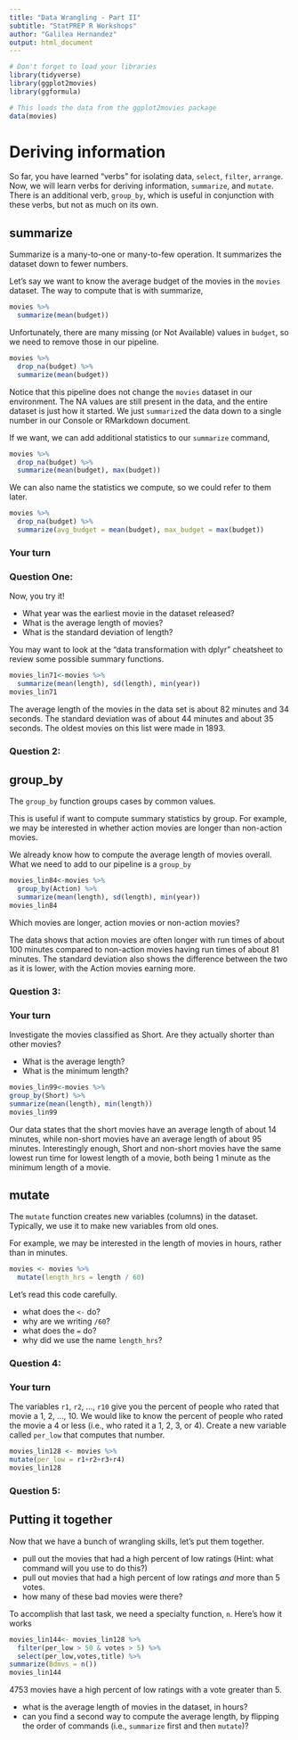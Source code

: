 ```yaml
---
title: "Data Wrangling - Part II"
subtitle: "StatPREP R Workshops"
author: "Galilea Hernandez"
output: html_document
---
```


```r
# Don't forget to load your libraries
library(tidyverse)
library(ggplot2movies)
library(ggformula)
```

```r
# This loads the data from the ggplot2movies package
data(movies)
```

# Deriving information

So far, you have learned "verbs" for isolating data, `select`, `filter`, `arrange`. Now, we will learn verbs for deriving information, `summarize`, and `mutate`. There is an additional verb, `group_by`, which is useful in conjunction with these verbs, but not as much on its own. 

## summarize

Summarize is a many-to-one or many-to-few operation. It summarizes the dataset down to fewer numbers. 

Let's say we want to know the average budget of the movies in the `movies` dataset. The way to compute that is with summarize,

```r
movies %>%
  summarize(mean(budget))
```

Unfortunately, there are many missing (or Not Available) values in `budget`, so we need to remove those in our pipeline.

```r
movies %>%
  drop_na(budget) %>%
  summarize(mean(budget))
```

Notice that this pipeline does not change the `movies` dataset in our environment. The NA values are still present in the data, and the entire dataset is just how it started.  We just `summarize`d the data down to a single number in our Console or RMarkdown document. 

If we want, we can add additional statistics to our `summarize` command,

```r
movies %>%
  drop_na(budget) %>%
  summarize(mean(budget), max(budget))
```

We can also name the statistics we compute, so we could refer to them later.

```r
movies %>%
  drop_na(budget) %>%
  summarize(avg_budget = mean(budget), max_budget = max(budget))
```

### Your turn

### Question One:

Now, you try it! 

- What year was the earliest movie in the dataset released? 
- What is the average length of movies?
- What is the standard deviation of length?

You may want to look at the "data transformation with dplyr" cheatsheet to review some possible summary functions. 

```r
movies_lin71<-movies %>%
  summarize(mean(length), sd(length), min(year))
movies_lin71
```

The average length of the movies in the data set is about 82 minutes and 34 seconds. The standard deviation was of about 44 minutes and about 35 seconds. The oldest movies on this list were made in 1893.

### Question 2:

## group_by

The `group_by` function groups cases by common values. 

This is useful if want to compute summary statistics by group. For example, we may be interested in whether action movies are longer than non-action movies. 

We already know how to compute the average length of movies overall. What we need to add to our pipeline is a `group_by`

```r
movies_lin84<-movies %>%
  group_by(Action) %>%
  summarize(mean(length), sd(length), min(year))
movies_lin84
```


Which movies are longer, action movies or non-action movies? 

The data shows that action movies are often longer with run times of about 100 minutes compared to non-action movies having run times of about 81 minutes. The standard deviation also shows the difference between the two as it is lower, with the Action movies earning more. 

### Question 3:

### Your turn

Investigate the movies classified as Short. Are they actually shorter than other movies? 

- What is the average length? 
- What is the minimum length?

```r
movies_lin99<-movies %>%
group_by(Short) %>%
summarize(mean(length), min(length))
movies_lin99
```

Our data states that the short movies have an average length of about 14 minutes, while non-short movies have an average length of about 95 minutes. Interestingly enough, Short and non-short movies have the same lowest run time for lowest length of a movie, both being 1 minute as the minimum length of a movie.


## mutate

The `mutate` function creates new variables (columns) in the dataset. Typically, we use it to make new variables from old ones. 

For example, we may be interested in the length of movies in hours, rather than in minutes. 

```r
movies <- movies %>%
  mutate(length_hrs = length / 60)
```

Let's read this code carefully. 

- what does the `<-` do?
- why are we writing `/60`?
- what does the `=` do?
- why did we use the name `length_hrs`?

### Question 4:

### Your turn

The variables `r1`, `r2`, ..., `r10` give you the percent of people who rated that movie a 1, 2, ..., 10. We would like to know the percent of people who rated the movie a 4 or less (i.e., who rated it a 1, 2, 3, or 4). Create a new variable called `per_low` that computes that number.

```r
movies_lin128 <- movies %>%
mutate(per_low = r1+r2+r3+r4)
movies_lin128
```

### Question 5:

## Putting it together

Now that we have a bunch of wrangling skills, let's put them together. 

- pull out the movies that had a high percent of low ratings (Hint: what command will you use to do this?)
- pull out movies that had a high percent of low ratings *and* more than 5 votes. 
- how many of these bad movies were there?

To accomplish that last task, we need a specialty function, `n`. Here's how it works

```r
movies_lin144<- movies_lin128 %>%
  filter(per_low > 50 & votes > 5) %>% 
  select(per_low,votes,title) %>%
summarize(Bdmvs = n())
movies_lin144
```

4753 movies have a high percent of low ratings with a vote greater than 5.


- what is the average length of movies in the dataset, in hours? 
- can you find a second way to compute the average length, by flipping the order of commands (i.e., `summarize` first and then `mutate`)?



